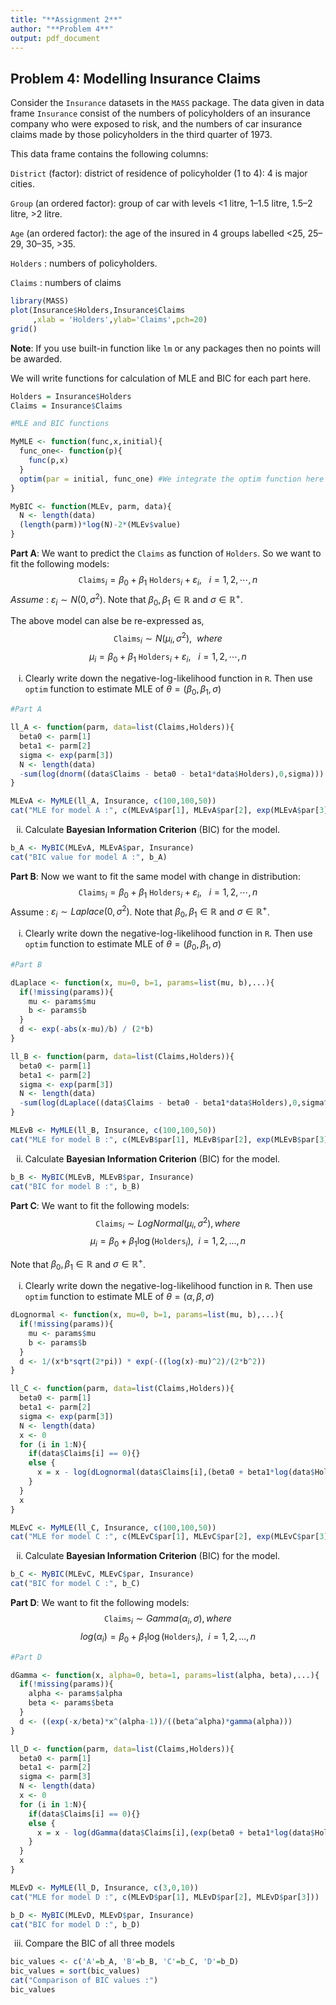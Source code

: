 ```yaml
---
title: "**Assignment 2**"
author: "**Problem 4**"
output: pdf_document
---
```



## Problem 4: Modelling Insurance Claims

Consider the `Insurance` datasets in the `MASS` package. The data given in data frame `Insurance` consist of the numbers of policyholders of an insurance company who were exposed to risk, and the numbers of car insurance claims made by those policyholders in the third quarter of 1973.

This data frame contains the following columns:

`District` (factor): district of residence of policyholder (1 to 4): 4 is major cities.

`Group` (an ordered factor): group of car with levels <1 litre, 1–1.5 litre, 1.5–2 litre, >2 litre.

`Age` (an ordered factor): the age of the insured in 4 groups labelled <25, 25–29, 30–35, >35.

`Holders` : numbers of policyholders.

`Claims` : numbers of claims

```r
library(MASS)
plot(Insurance$Holders,Insurance$Claims
     ,xlab = 'Holders',ylab='Claims',pch=20)
grid()
```

**Note**: If you use built-in function like `lm` or any packages then no points will be awarded.

We will write functions for calculation of MLE and BIC for each part here.

```r
Holders = Insurance$Holders
Claims = Insurance$Claims

#MLE and BIC functions

MyMLE <- function(func,x,initial){
  func_one<- function(p){
    func(p,x)
  }
  optim(par = initial, func_one) #We integrate the optim function here
}

MyBIC <- function(MLEv, parm, data){
  N <- length(data)
  (length(parm))*log(N)-2*(MLEv$value)
}
```

**Part A**: We want to predict the `Claims` as function of `Holders`. So we want to fit the following models:
$$
\texttt{Claims}_i=\beta_0 + \beta_1~\texttt{Holders}_i + \varepsilon_i,~~~i=1,2,\cdots,n
$$
*Assume* : $\varepsilon_i\sim N(0,\sigma^2)$. Note that $\beta_0,\beta_1 \in\mathbb{R}$ and $\sigma \in \mathbb{R}^{+}$.

The above model can alse be re-expressed as,
$$
\texttt{Claims}_i\sim N(\mu_i,\sigma^2),~~where
$$
$$
\mu_i =\beta_0 + \beta_1~\texttt{Holders}_i + \varepsilon_i,~~~i=1,2,\cdots,n
$$


(i) Clearly write down the negative-log-likelihood function in `R`. Then use `optim` function to estimate MLE of $\theta=(\beta_0,\beta_1,\sigma)$

```r
#Part A

ll_A <- function(parm, data=list(Claims,Holders)){
  beta0 <- parm[1]
  beta1 <- parm[2]
  sigma <- exp(parm[3])
  N <- length(data)
  -sum(log(dnorm((data$Claims - beta0 - beta1*data$Holders),0,sigma)))
}

MLEvA <- MyMLE(ll_A, Insurance, c(100,100,50))
cat("MLE for model A :", c(MLEvA$par[1], MLEvA$par[2], exp(MLEvA$par[3])))
```

(ii) Calculate **Bayesian Information Criterion** (BIC) for the model.

```r
b_A <- MyBIC(MLEvA, MLEvA$par, Insurance)
cat("BIC value for model A :", b_A)
```

**Part B**: Now we want to fit the same model with change in distribution:
$$
\texttt{Claims}_i=\beta_0 + \beta_1~\texttt{Holders}_i + \varepsilon_i,~~~i=1,2,\cdots,n
$$
  Assume : $\varepsilon_i\sim Laplace(0,\sigma^2)$. Note that $\beta_0,\beta_1 \in\mathbb{R}$ and $\sigma \in \mathbb{R}^{+}$.

(i) Clearly write down the negative-log-likelihood function in `R`. Then use `optim` function to estimate MLE of $\theta=(\beta_0,\beta_1,\sigma)$

```r
#Part B

dLaplace <- function(x, mu=0, b=1, params=list(mu, b),...){
  if(!missing(params)){
    mu <- params$mu
    b <- params$b
  }
  d <- exp(-abs(x-mu)/b) / (2*b)
}

ll_B <- function(parm, data=list(Claims,Holders)){
  beta0 <- parm[1]
  beta1 <- parm[2]
  sigma <- exp(parm[3])
  N <- length(data)
  -sum(log(dLaplace((data$Claims - beta0 - beta1*data$Holders),0,sigma^2)))
}

MLEvB <- MyMLE(ll_B, Insurance, c(100,100,50))
cat("MLE for model B :", c(MLEvB$par[1], MLEvB$par[2], exp(MLEvB$par[3])))
```

(ii) Calculate **Bayesian Information Criterion** (BIC) for the model.

```r
b_B <- MyBIC(MLEvB, MLEvB$par, Insurance)
cat("BIC for model B :", b_B)
```

**Part C**: We want to fit the following models:
$$
\texttt{Claims}_i\sim LogNormal(\mu_i,\sigma^2), where
$$
$$
\mu_i=\beta_0 + \beta_1 \log(\texttt{Holders}_i), ~~i=1,2,...,n
$$

Note that $\beta_0,\beta_1 \in\mathbb{R}$ and $\sigma \in \mathbb{R}^{+}$.

(i) Clearly write down the negative-log-likelihood function in `R`. Then use `optim` function to estimate MLE of $\theta=(\alpha,\beta,\sigma)$

```r
dLognormal <- function(x, mu=0, b=1, params=list(mu, b),...){
  if(!missing(params)){
    mu <- params$mu
    b <- params$b
  }
  d <- 1/(x*b*sqrt(2*pi)) * exp(-((log(x)-mu)^2)/(2*b^2))
}

ll_C <- function(parm, data=list(Claims,Holders)){
  beta0 <- parm[1]
  beta1 <- parm[2]
  sigma <- exp(parm[3])
  N <- length(data)
  x <- 0
  for (i in 1:N){
    if(data$Claims[i] == 0){}
    else {
      x = x - log(dLognormal(data$Claims[i],(beta0 + beta1*log(data$Holders[i])),sigma)) 
    }
  }
  x
}

MLEvC <- MyMLE(ll_C, Insurance, c(100,100,50))
cat("MLE for model C :", c(MLEvC$par[1], MLEvC$par[2], exp(MLEvC$par[3])))
```

(ii) Calculate **Bayesian Information Criterion** (BIC) for the model.

```r
b_C <- MyBIC(MLEvC, MLEvC$par, Insurance)
cat("BIC for model C :", b_C)
```

**Part D**: We want to fit the following models:
$$
\texttt{Claims}_i\sim Gamma(\alpha_i,\sigma), where
$$
$$
log(\alpha_i)=\beta_0 + \beta_1 \log(\texttt{Holders}_i), ~~i=1,2,...,n
$$

```r
#Part D

dGamma <- function(x, alpha=0, beta=1, params=list(alpha, beta),...){
  if(!missing(params)){
    alpha <- params$alpha
    beta <- params$beta
  }
  d <- ((exp(-x/beta)*x^(alpha-1))/((beta^alpha)*gamma(alpha)))
}

ll_D <- function(parm, data=list(Claims,Holders)){
  beta0 <- parm[1]
  beta1 <- parm[2]
  sigma <- parm[3]
  N <- length(data)
  x <- 0
  for (i in 1:N){
    if(data$Claims[i] == 0){}
    else {
      x = x - log(dGamma(data$Claims[i],(exp(beta0 + beta1*log(data$Holders[i]))),sigma))
    }
  }
  x
}

MLEvD <- MyMLE(ll_D, Insurance, c(3,0,10))
cat("MLE for model D :", c(MLEvD$par[1], MLEvD$par[2], MLEvD$par[3]))

b_D <- MyBIC(MLEvD, MLEvD$par, Insurance)
cat("BIC for model D :", b_D)
```

(iii) Compare the BIC of all three models

```r
bic_values <- c('A'=b_A, 'B'=b_B, 'C'=b_C, 'D'=b_D)
bic_values = sort(bic_values)
cat("Comparison of BIC values :")
bic_values
```
